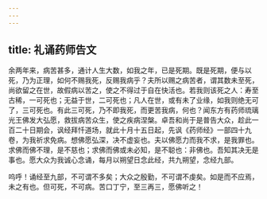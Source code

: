 ```yaml
---
---
---
```

title: 礼诵药师告文
---

余两年来，病苦甚多，通计人生大数，如我之年，已是死期。既是死期，便与以死，乃为正理，如何不赐我死，反赐我病乎？夫所以赐之病苦者，谓其数未至死，尚欲留之在世，故假病以苦之，使之不得过于自在快活也。若我则该死之人：寿至古稀，一可死也；无益于世，二可死也；凡人在世，或有未了业缘，如我则绝无可了，三可死也。有此三可死，乃不即我死，而更苦我病，何也？闻东方有药师琉璃光王佛发大弘愿，救拔病苦众生，使之疾病涅槃。卓吾和尚于是普告大众，趁此一百二十日期会，讽经拜忏道场，就此十月十五日起，先讽《药师经》一部四十九卷，为我祈求免病。想佛愿弘深，决不虚妄也。夫以佛愿力而我不求，是我罪也。求佛而佛不理，是不慈也；求佛而佛或未必知，是不聪也：非佛也。吾知其决无是事也。愿大众为我诚心念诵，每月以朔望日念此经，共九朔望，念经九部。

呜呼！诵经至九部，不可谓不多矣；大众之殷勤，不可谓不虔矣。如是而不应焉，未之有也。但可死，不可病。苦口丁宁，至三再三，愿佛听之！